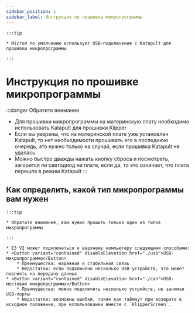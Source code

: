 ```yaml
---
sidebar_position: 1
sidebar_label: Инструкция по прошивке микропрограммы
---
```





    :::tip

    * Micro4 по умолчанию использует USB-подключение с Katapult для прошивки микропрограммы

    :::

# Инструкция по прошивке микропрограммы

:::danger Обратите внимание
* Для прошивки микропрограммы на материнскую плату необходимо использовать Katapult для прошивки Klipper
* Если вы уверены, что на материнской плате уже установлен Katapult, то нет необходимости прошивать его в последнюю очередь, это нужно только на случай, если прошивка Katapult не удалась
* Можно быстро дважды нажать кнопку сброса и посмотреть, загорится ли светодиод на плате, если да, то это означает, что плата перешла в режим Katapult
:::

## Как определить, какой тип микропрограммы вам нужен

    :::tip

    * Обратите внимание, вам нужно прошить только один из типов микропрограммы

    :::
    
    * E3 V2 может подключаться к верхнему компьютеру следующими способами:
    * <Button variant="contained" disableElevation href="./usb">USB-микропрограмма</Button>
        * Преимущества: надежная и стабильная связь
        * Недостатки: если подключено несколько USB-устройств, это может повлиять на передачу данных
    * <Button variant="contained" disableElevation href="./can">USB-мостовая микропрограмма</Button>
        * Преимущества: можно подключить несколько устройств, не занимая USB-порты
        * Недостатки: возможны ошибки, такие как таймаут при возврате в исходное положение, при использовании вместе с `KlipperScreen`.